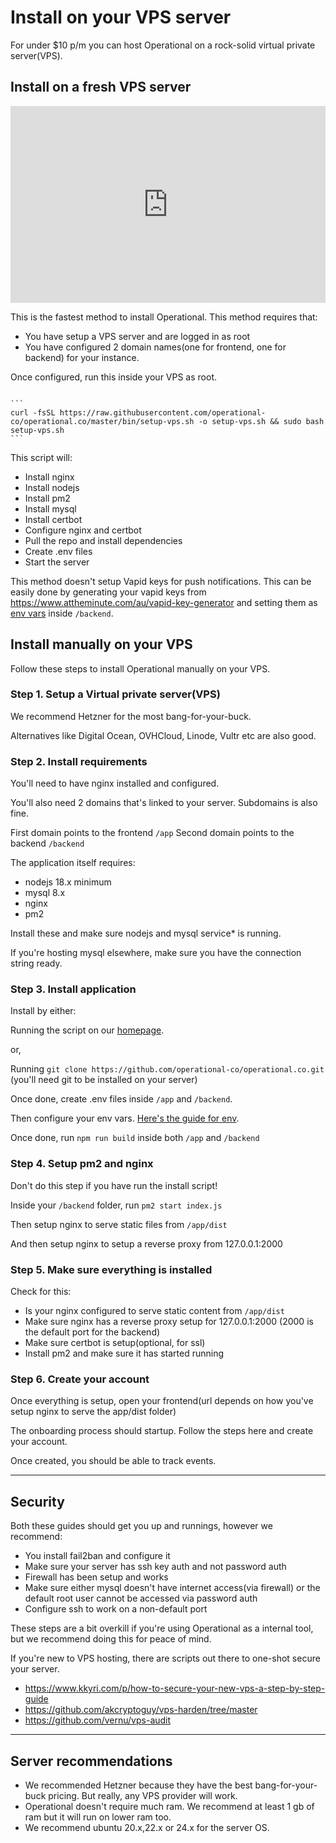 
# Install on your VPS server

For under $10 p/m you can host Operational on a rock-solid virtual private server(VPS).

## Install on a fresh VPS server

<iframe width="100%" height="315" src="https://www.youtube.com/embed/k-S-7thuHM8?si=h5p01Oqa4-9P-CRM" title="YouTube video player" frameborder="0" allow="accelerometer; autoplay; clipboard-write; encrypted-media; gyroscope; picture-in-picture; web-share" referrerpolicy="strict-origin-when-cross-origin" allowfullscreen></iframe>

This is the fastest method to install Operational. This method requires that:

- You have setup a VPS server and are logged in as root
- You have configured 2 domain names(one for frontend, one for backend) for your instance.

Once configured, run this inside your VPS as root.


<Code lang="bash" client:load>
```
curl -fsSL https://raw.githubusercontent.com/operational-co/operational.co/master/bin/setup-vps.sh -o setup-vps.sh && sudo bash setup-vps.sh
```
</Code>

This script will:

- Install nginx
- Install nodejs
- Install pm2
- Install mysql
- Install certbot
- Configure nginx and certbot
- Pull the repo and install dependencies
- Create .env files
- Start the server

This method doesn't setup Vapid keys for push notifications. This can be easily done by generating your vapid keys from https://www.attheminute.com/au/vapid-key-generator and setting them as [env vars](/selfhosted/setup-env) inside `/backend`.

## Install manually on your VPS

Follow these steps to install Operational manually on your VPS.

### Step 1. Setup a Virtual private server(VPS)

We recommend Hetzner for the most bang-for-your-buck.

Alternatives like Digital Ocean, OVHCloud, Linode, Vultr etc are also good.

### Step 2. Install requirements

You'll need to have nginx installed and configured.

You'll also need 2 domains that's linked to your server. Subdomains is also fine.

First domain points to the frontend `/app`
Second domain points to the backend `/backend`

The application itself requires:

- nodejs 18.x minimum
- mysql 8.x
- nginx
- pm2

Install these and make sure nodejs and mysql service* is running.

If you're hosting mysql elsewhere, make sure you have the connection string ready.

### Step 3. Install application

Install by either:

Running the script on our [homepage](https://operational.co).

or,

Running `git clone https://github.com/operational-co/operational.co.git` (you'll need git to be installed on your server)

Once done, create .env files inside `/app` and `/backend`.

Then configure your env vars. [Here's the guide for env](/selfhosted/setup-env).

Once done, run `npm run build` inside both `/app` and `/backend`

### Step 4. Setup pm2 and nginx

Don't do this step if you have run the install script!

Inside your `/backend` folder, run `pm2 start index.js`

Then setup nginx to serve static files from `/app/dist`

And then setup nginx to setup a reverse proxy from 127.0.0.1:2000

### Step 5. Make sure everything is installed

Check for this:

- Is your nginx configured to serve static content from `/app/dist`
- Make sure nginx has a reverse proxy setup for 127.0.0.1:2000 (2000 is the default port for the backend)
- Make sure certbot is setup(optional, for ssl)
- Install pm2 and make sure it has started running

### Step 6. Create your account

Once everything is setup, open your frontend(url depends on how you've setup nginx to serve the app/dist folder)

The onboarding process should startup. Follow the steps here and create your account.

Once created, you should be able to track events.

---

## Security

Both these guides should get you up and runnings, however we recommend:

- You install fail2ban and configure it
- Make sure your server has ssh key auth and not password auth
- Firewall has been setup and works
- Make sure either mysql doesn't have internet access(via firewall) or the default root user cannot be accessed via password auth
- Configure ssh to work on a non-default port

These steps are a bit overkill if you're using Operational as a internal tool, but we recommend doing this for peace of mind.

If you're new to VPS hosting, there are scripts out there to one-shot secure your server.

- https://www.kkyri.com/p/how-to-secure-your-new-vps-a-step-by-step-guide
- https://github.com/akcryptoguy/vps-harden/tree/master
- https://github.com/vernu/vps-audit

---

## Server recommendations

- We recommended Hetzner because they have the best bang-for-your-buck pricing. But really, any VPS provider will work.
- Operational doesn't require much ram. We recommend at least 1 gb of ram but it will run on lower ram too.
- We recommend ubuntu 20.x,22.x or 24.x for the server OS.


